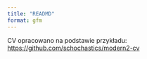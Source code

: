 ```yaml
---
title: "READMD"
format: gfm
---
```


CV opracowano na podstawie przykładu: <https://github.com/schochastics/modern2-cv>
